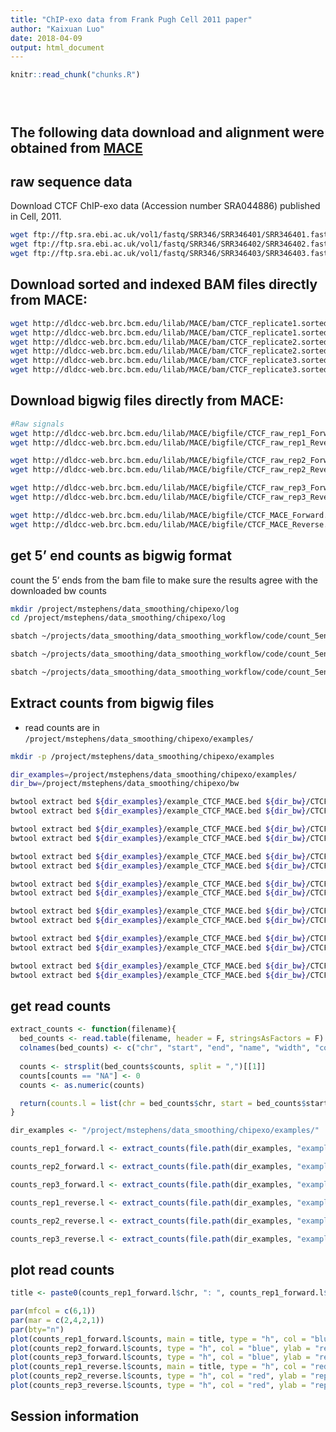 ```yaml
---
title: "ChIP-exo data from Frank Pugh Cell 2011 paper"
author: "Kaixuan Luo"
date: 2018-04-09
output: html_document
---
```


<!-- The file analysis/chunks.R contains chunks that define default settings
shared across the workflowr files. -->
```r
knitr::read_chunk("chunks.R")
```

<!-- Update knitr chunk options -->
```r
```

<!-- Insert the date the file was last updated -->
```r
```

<!-- Insert the code version (Git commit SHA1) if Git repository exists and R
package git2r is installed -->
```r
```

<!-- Add your analysis here -->
## The following data download and alignment were obtained from [MACE](http://chipexo.sourceforge.net)

## raw sequence data
Download CTCF ChIP-exo data (Accession number SRA044886) published in Cell, 2011.
```bash
wget ftp://ftp.sra.ebi.ac.uk/vol1/fastq/SRR346/SRR346401/SRR346401.fastq.gz
wget ftp://ftp.sra.ebi.ac.uk/vol1/fastq/SRR346/SRR346402/SRR346402.fastq.gz
wget ftp://ftp.sra.ebi.ac.uk/vol1/fastq/SRR346/SRR346403/SRR346403.fastq.gz
```

## Download sorted and indexed BAM files directly from MACE:
```bash
wget http://dldcc-web.brc.bcm.edu/lilab/MACE/bam/CTCF_replicate1.sorted.bam
wget http://dldcc-web.brc.bcm.edu/lilab/MACE/bam/CTCF_replicate1.sorted.bam.bai
wget http://dldcc-web.brc.bcm.edu/lilab/MACE/bam/CTCF_replicate2.sorted.bam
wget http://dldcc-web.brc.bcm.edu/lilab/MACE/bam/CTCF_replicate2.sorted.bam.bai
wget http://dldcc-web.brc.bcm.edu/lilab/MACE/bam/CTCF_replicate3.sorted.bam
wget http://dldcc-web.brc.bcm.edu/lilab/MACE/bam/CTCF_replicate3.sorted.bam.bai
```

## Download bigwig files directly from MACE:
```bash
#Raw signals
wget http://dldcc-web.brc.bcm.edu/lilab/MACE/bigfile/CTCF_raw_rep1_Forward.bw
wget http://dldcc-web.brc.bcm.edu/lilab/MACE/bigfile/CTCF_raw_rep1_Reverse.bw

wget http://dldcc-web.brc.bcm.edu/lilab/MACE/bigfile/CTCF_raw_rep2_Forward.bw
wget http://dldcc-web.brc.bcm.edu/lilab/MACE/bigfile/CTCF_raw_rep2_Reverse.bw

wget http://dldcc-web.brc.bcm.edu/lilab/MACE/bigfile/CTCF_raw_rep3_Forward.bw
wget http://dldcc-web.brc.bcm.edu/lilab/MACE/bigfile/CTCF_raw_rep3_Reverse.bw

wget http://dldcc-web.brc.bcm.edu/lilab/MACE/bigfile/CTCF_MACE_Forward.bw
wget http://dldcc-web.brc.bcm.edu/lilab/MACE/bigfile/CTCF_MACE_Reverse.bw
```


## get 5' end counts as bigwig format
count the 5' ends from the bam file to make sure the results agree with the downloaded bw counts
```bash
mkdir /project/mstephens/data_smoothing/chipexo/log
cd /project/mstephens/data_smoothing/chipexo/log

sbatch ~/projects/data_smoothing/data_smoothing_workflow/code/count_5end_coverage_bamToBigwig.sbatch /project/mstephens/data_smoothing/chipexo/bam/CTCF_replicate1.sorted.bam /project/mstephens/data_smoothing/chipexo/bw/CTCF_rep1

sbatch ~/projects/data_smoothing/data_smoothing_workflow/code/count_5end_coverage_bamToBigwig.sbatch /project/mstephens/data_smoothing/chipexo/bam/CTCF_replicate2.sorted.bam /project/mstephens/data_smoothing/chipexo/bw/CTCF_rep2

sbatch ~/projects/data_smoothing/data_smoothing_workflow/code/count_5end_coverage_bamToBigwig.sbatch /project/mstephens/data_smoothing/chipexo/bam/CTCF_replicate3.sorted.bam /project/mstephens/data_smoothing/chipexo/bw/CTCF_rep3

```

## Extract counts from bigwig files
* read counts are in `/project/mstephens/data_smoothing/chipexo/examples/`
```bash

mkdir -p /project/mstephens/data_smoothing/chipexo/examples

dir_examples=/project/mstephens/data_smoothing/chipexo/examples/
dir_bw=/project/mstephens/data_smoothing/chipexo/bw

bwtool extract bed ${dir_examples}/example_CTCF_MACE.bed ${dir_bw}/CTCF_raw_rep1_Forward.bw ${dir_examples}/example_CTCF_raw_rep1_Forward_counts.txt
bwtool extract bed ${dir_examples}/example_CTCF_MACE.bed ${dir_bw}/CTCF_raw_rep1_Reverse.bw ${dir_examples}/example_CTCF_raw_rep1_Reverse_counts.txt

bwtool extract bed ${dir_examples}/example_CTCF_MACE.bed ${dir_bw}/CTCF_raw_rep2_Forward.bw ${dir_examples}/example_CTCF_raw_rep2_Forward_counts.txt
bwtool extract bed ${dir_examples}/example_CTCF_MACE.bed ${dir_bw}/CTCF_raw_rep2_Reverse.bw ${dir_examples}/example_CTCF_raw_rep2_Reverse_counts.txt

bwtool extract bed ${dir_examples}/example_CTCF_MACE.bed ${dir_bw}/CTCF_raw_rep3_Forward.bw ${dir_examples}/example_CTCF_raw_rep3_Forward_counts.txt
bwtool extract bed ${dir_examples}/example_CTCF_MACE.bed ${dir_bw}/CTCF_raw_rep3_Reverse.bw ${dir_examples}/example_CTCF_raw_rep3_Reverse_counts.txt

bwtool extract bed ${dir_examples}/example_CTCF_MACE.bed ${dir_bw}/CTCF_MACE_Forward.bw ${dir_examples}/example_CTCF_MACE_Forward_counts.txt
bwtool extract bed ${dir_examples}/example_CTCF_MACE.bed ${dir_bw}/CTCF_MACE_Reverse.bw ${dir_examples}/example_CTCF_MACE_Reverse_counts.txt

bwtool extract bed ${dir_examples}/example_CTCF_MACE.bed ${dir_bw}/CTCF_rep1_forward.bw ${dir_examples}/example_CTCF_rep1_forward_counts.txt
bwtool extract bed ${dir_examples}/example_CTCF_MACE.bed ${dir_bw}/CTCF_rep1_reverse.bw ${dir_examples}/example_CTCF_rep1_reverse_counts.txt

bwtool extract bed ${dir_examples}/example_CTCF_MACE.bed ${dir_bw}/CTCF_rep2_forward.bw ${dir_examples}/example_CTCF_rep2_forward_counts.txt
bwtool extract bed ${dir_examples}/example_CTCF_MACE.bed ${dir_bw}/CTCF_rep2_reverse.bw ${dir_examples}/example_CTCF_rep2_reverse_counts.txt

bwtool extract bed ${dir_examples}/example_CTCF_MACE.bed ${dir_bw}/CTCF_rep3_forward.bw ${dir_examples}/example_CTCF_rep3_forward_counts.txt
bwtool extract bed ${dir_examples}/example_CTCF_MACE.bed ${dir_bw}/CTCF_rep3_reverse.bw ${dir_examples}/example_CTCF_rep3_reverse_counts.txt

```


## get read counts
```r

extract_counts <- function(filename){
  bed_counts <- read.table(filename, header = F, stringsAsFactors = F)
  colnames(bed_counts) <- c("chr", "start", "end", "name", "width", "counts")
  
  counts <- strsplit(bed_counts$counts, split = ",")[[1]]
  counts[counts == "NA"] <- 0
  counts <- as.numeric(counts)

  return(counts.l = list(chr = bed_counts$chr, start = bed_counts$start, end = bed_counts$end, counts = counts))
}

dir_examples <- "/project/mstephens/data_smoothing/chipexo/examples/"

counts_rep1_forward.l <- extract_counts(file.path(dir_examples, "example_CTCF_raw_rep1_Forward_counts.txt"))

counts_rep2_forward.l <- extract_counts(file.path(dir_examples, "example_CTCF_raw_rep2_Forward_counts.txt"))

counts_rep3_forward.l <- extract_counts(file.path(dir_examples, "example_CTCF_raw_rep3_Forward_counts.txt"))

counts_rep1_reverse.l <- extract_counts(file.path(dir_examples, "example_CTCF_raw_rep1_Reverse_counts.txt"))

counts_rep2_reverse.l <- extract_counts(file.path(dir_examples, "example_CTCF_raw_rep2_Reverse_counts.txt"))

counts_rep3_reverse.l <- extract_counts(file.path(dir_examples, "example_CTCF_raw_rep3_Reverse_counts.txt"))

```

## plot read counts
```r

title <- paste0(counts_rep1_forward.l$chr, ": ", counts_rep1_forward.l$start, "-",counts_rep1_forward.l$end)

par(mfcol = c(6,1))
par(mar = c(2,4,2,1))
par(bty="n")
plot(counts_rep1_forward.l$counts, main = title, type = "h", col = "blue", ylab = "rep1 forward", xlab = "", ylim = c(0,20))
plot(counts_rep2_forward.l$counts, type = "h", col = "blue", ylab = "rep2 forward", xlab = "", ylim = c(0,20))
plot(counts_rep3_forward.l$counts, type = "h", col = "blue", ylab = "rep3 forward", xlab = "", ylim = c(0,20))
plot(counts_rep1_reverse.l$counts, main = title, type = "h", col = "red", ylab = "rep1 reverse", xlab = "", ylim = c(0,20))
plot(counts_rep2_reverse.l$counts, type = "h", col = "red", ylab = "rep2 reverse", xlab = "", ylim = c(0,20))
plot(counts_rep3_reverse.l$counts, type = "h", col = "red", ylab = "rep3 reverse", xlab = "", ylim = c(0,20))

```

## Session information

<!-- Insert the session information into the document -->
```r
```
